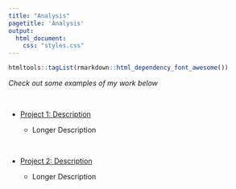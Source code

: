 ```yaml
---
title: "Analysis"
pagetitle: 'Analysis'
output: 
  html_document: 
    css: "styles.css"
---
```


```r
htmltools::tagList(rmarkdown::html_dependency_font_awesome())
```


*Check out some examples of my work below*

<br>

- <i class="fa fa-chart-line"> </i> [Project 1: Description](https://www.github.com)

    - Longer Description

<br>

- <i class="fa fa-chart-pie"> </i> [Project 2: Description](https://www.google.com)

    - Longer Description
